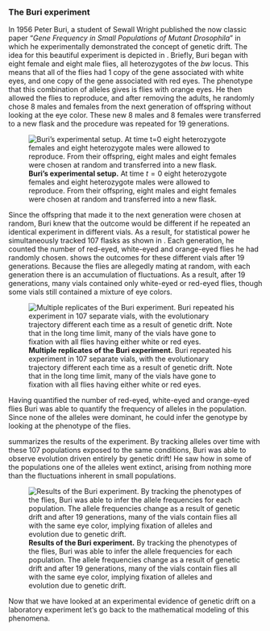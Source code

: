 ### The Buri experiment

In 1956 Peter Buri, a student of Sewall Wright published the now classic
paper "*Gene Frequency in Small Populations of Mutant Drosophila*" in
which he experimentally demonstrated the concept of genetic drift. The
idea for this beautiful experiment is depicted in . Briefly, Buri began
with eight female and eight male flies, all heterozygotes of the *bw*
locus. This means that all of the flies had 1 copy of the gene
associated with white eyes, and one copy of the gene associated with red
eyes. The phenotype that this combination of alleles gives is flies with
orange eyes. He then allowed the flies to reproduce, and after removing
the adults, he randomly chose 8 males and females from the next
generation of offspring without looking at the eye color. These new 8
males and 8 females were transferred to a new flask and the procedure
was repeated for 19 generations.

![**Buri's experimental setup.** At time $t=0$ eight heterozygote
females and eight heterozygote males were allowed to reproduce. From
their offspring, eight males and eight females were chosen at random and
transferred into a new
flask.](../../fig/drift_langevin/02_01_01_buri_schematic.png){#fig_buri_schematic}

Since the offspring that made it to the next generation were chosen at
random, Buri knew that the outcome would be different if he repeated an
identical experiment in different vials. As a result, for statistical
power he simultaneously tracked 107 flasks as shown in . Each
generation, he counted the number of red-eyed, white-eyed and
orange-eyed flies he had randomly chosen. shows the outcomes for these
different vials after 19 generations. Because the flies are allegedly
mating at random, with each generation there is an accumulation of
fluctuations. As a result, after 19 generations, many vials contained
only white-eyed or red-eyed flies, though some vials still contained a
mixture of eye colors.

![**Multiple replicates of the Buri experiment.** Buri repeated his
experiment in 107 separate vials, with the evolutionary trajectory
different each time as a result of genetic drift. Note that in the long
time limit, many of the vials have gone to fixation with all flies
having either white or red
eyes.](../../fig/drift_langevin/02_01_02_buri_generations.png){#fig_buri_generations}

Having quantified the number of red-eyed, white-eyed and orange-eyed
flies Buri was able to quantify the frequency of alleles in the
population. Since none of the alleles were dominant, he could infer the
genotype by looking at the phenotype of the flies.

summarizes the results of the experiment. By tracking alleles over time
with these 107 populations exposed to the same conditions, Buri was able
to observe evolution driven entirely by genetic drift! He saw how in
some of the populations one of the alleles went extinct, arising from
nothing more than the fluctuations inherent in small populations.

![**Results of the Buri experiment.** By tracking the phenotypes of the
flies, Buri was able to infer the allele frequencies for each
population. The allele frequencies change as a result of genetic drift
and after 19 generations, many of the vials contain flies all with the
same eye color, implying fixation of alleles and evolution due to
genetic
drift.](../../fig/drift_langevin/02_01_03_buri_experiment.png){#fig_buri_experiment}

Now that we have looked at an experimental evidence of genetic drift on
a laboratory experiment let's go back to the mathematical modeling of
this phenomena.
